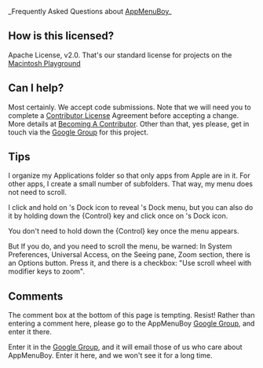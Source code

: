 _Frequently Asked Questions about [http://code.google.com/p/appmenuboy AppMenuBoy]_

==How is this licensed?==

Apache License, v2.0. That's our standard license for projects on the [http://code.google.com/mac Macintosh Playground]

==Can I help?==

Most certainly. We accept code submissions. Note that we will need you to complete a [http://code.google.com/legal/individual-cla-v1.0.html Contributor License] Agreement before accepting a change. More details at [http://code.google.com/p/appmenuboy/wiki/BecomingAContributor Becoming A Contributor]. Other than that, yes please, get in touch via the [http://groups.google.com/group/appmenuboy Google Group] for this project.

==Tips==

I organize my Applications folder so that only apps from Apple are in it. For other apps, I create a small number of subfolders. That way, my {{{AppMenuBoy}}} menu does not need to scroll.

I click and hold on {{{AppMenuBoy}}}'s Dock icon to reveal {{{AppMenuBoy}}}'s Dock menu, but you can also do it by holding down the {Control} key and click once on {{{AppMenuBoy}}}'s Dock icon. 

You don't need to hold down the {Control} key once the menu appears.

But If you do, and you need to scroll the {{{AppMenuBoy}}} menu, be warned: In System Preferences, Universal Access, on the Seeing pane, Zoom section, there is an Options button. Press it, and there is a checkbox: "Use scroll wheel with modifier keys to zoom". 

==Comments==

The comment box at the bottom of this page is tempting. Resist!  Rather than entering a comment here, please go to the AppMenuBoy [http://groups.google.com/group/appmenuboy Google Group], and enter it there.

Enter it in the [http://groups.google.com/group/appmenuboy Google Group], and it will email those of us who care about AppMenuBoy. Enter it here, and we won't see it for a long time.